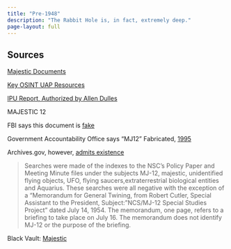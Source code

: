 ```yaml
---
title: "Pre-1948"
description: "The Rabbit Hole is, in fact, extremely deep."
page-layout: full
---
```




## Sources

[Majestic Documents](https://majesticdocuments.com/documents/majestic-documents/documents-dated-prior-to-1948/)

[Key OSINT UAP Resources](https://github.com/richgel999/uap_resources/tree/main)

[IPU Report, Authorized by Allen Dulles](https://majesticdocuments.com/pdf/ipu_report.pdf)

MAJESTIC 12

FBI says this document is [fake](https://vault.fbi.gov/Majestic%2012)

Government Accountability Office says "MJ12" Fabricated, [1995](https://www.gao.gov/assets/154832.pdf)

Archives.gov, however, [admits existence](https://www.archives.gov/research/military/air-force/ufos)

> Searches were made of the indexes to the NSC's Policy Paper and Meeting Minute files under the subjects MJ-12, majestic, unidentified flying objects, UFO, flying saucers,extraterrestrial biological entities and Aquarius. These searches were all negative with the exception of a "Memorandum for General Twining, from Robert Cutler, Special Assistant to the President, Subject: "NCS/MJ-12 Special Studies Project" dated July 14, 1954. The memorandum, one page, refers to a briefing to take place on July 16. The memorandum does not identify MJ-12 or the purpose of the briefing.

Black Vault: [Majestic](https://documents.theblackvault.com/documents/fbifiles/majestic.pdf)